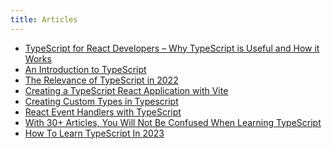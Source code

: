 ```yaml
---
title: Articles
---
```


- [TypeScript for React Developers – Why TypeScript is Useful and How it Works](https://www.freecodecamp.org/news/typescript-for-react-developers/#whyuseeslintprettierandhusky)
- [An Introduction to TypeScript](https://devdojo.com/suniljoshi19/an-introduction-to-typescript)
- [The Relevance of TypeScript in 2022](https://css-tricks.com/the-relevance-of-typescript-in-2022/)
- [Creating a TypeScript React Application with Vite](https://developer.okta.com/blog/2022/03/14/react-vite-number-converter)
- [Creating Custom Types in Typescript](https://fjolt.com/article/typescript-creating-custom-types)
- [React Event Handlers with TypeScript](https://www.carlrippon.com/React-event-handlers-with-typescript/)
- [With 30+ Articles, You Will Not Be Confused When Learning TypeScript](https://medium.com/frontend-canteen/with-these-articles-you-will-not-be-confused-when-learning-typescript-d96a5c99e229)
- [How To Learn TypeScript In 2023](https://www.totaltypescript.com/learn-typescript)
